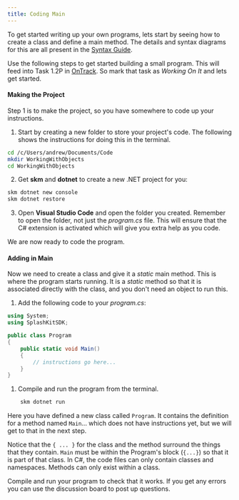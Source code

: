 ```yaml
---
title: Coding Main
---
```


To get started writing up your own programs, lets start by seeing how to create a class and define a main method. The details and syntax diagrams for this are all present in the [Syntax Guide](../26-syntax-guide).

Use the following steps to get started building a small program. This will feed into Task 1.2P in [OnTrack](https://ontrack.deakin.edu.au). So mark that task as *Working On It* and lets get started.

#### Making the Project

Step 1 is to make the project, so you have somewhere to code up your instructions.

1. Start by creating a new folder to store your project's code. The following shows the instructions for doing this in the terminal.

```bash
cd /c/Users/andrew/Documents/Code
mkdir WorkingWithObjects
cd WorkingWithObjects
```

2. Get **skm** and **dotnet** to create a new .NET project for you:

```bash
skm dotnet new console
skm dotnet restore
```

3. Open **Visual Studio Code** and open the folder you created. Remember to open the folder, not just the *program.cs* file. This will ensure that the C# extension is activated which will give you extra help as you code.

We are now ready to code the program.

#### Adding in Main

Now we need to create a class and give it a _static_ main method. This is where the program starts running. It is a _static_ method so that it is associated directly with the class, and you don't need an object to run this.

1. Add the following code to your _program.cs_:

```cs
using System;
using SplashKitSDK;

public class Program
{
    public static void Main()
    {
        // instructions go here...
    }
}
```

1. Compile and run the program from the terminal.

```bash
    skm dotnet run
```

Here you have defined a new class called `Program`. It contains the definition for a method named `Main`... which does not have instructions yet, but we will get to that in the next step.

Notice that the `{ ... }` for the class and the method surround the things that they contain. `Main` must be within the Program's block (`{...}`) so that it is part of that class. In C#, the code files can only contain classes and namespaces. Methods can only exist within a class.

Compile and run your program to check that it works. If you get any errors you can use the discussion board to post up questions.